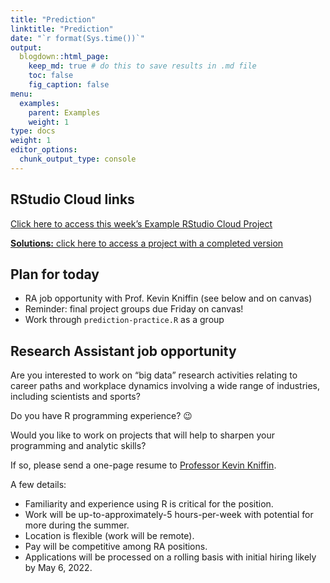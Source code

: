 ```yaml
---
title: "Prediction"
linktitle: "Prediction"
date: "`r format(Sys.time())`"
output:
  blogdown::html_page:
    keep_md: true # do this to save results in .md file
    toc: false
    fig_caption: false
menu:
  examples:
    parent: Examples
    weight: 1
type: docs
weight: 1
editor_options:
  chunk_output_type: console
---
```


## RStudio Cloud links

[Click here to access this week's Example RStudio Cloud Project](https://rstudio.cloud/spaces/210747/project/3971848)

[**Solutions:** click here to access a project with a completed version](https://rstudio.cloud/spaces/210747/project/3971864)


## Plan for today
- RA job opportunity with Prof. Kevin Kniffin (see below and on canvas)
- Reminder: final project groups due Friday on canvas!
- Work through `prediction-practice.R` as a group


## Research Assistant job opportunity

Are you interested to work on "big data" research activities relating to career paths and workplace dynamics involving a wide range of industries, including scientists and sports?

Do you have R programming experience? 😉

Would you like to work on projects that will help to sharpen your programming and analytic skills?

If so, please send a one-page resume to [Professor Kevin Kniffin](mailto:kmk276@cornell.edu).

A few details:

- Familiarity and experience using R is critical for the position.
- Work will be up-to-approximately-5 hours-per-week with potential for more during the summer.
- Location is flexible (work will be remote).
- Pay will be competitive among RA positions.
- Applications will be processed on a rolling basis with initial hiring likely by May 6, 2022.

